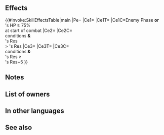 {{Weapon Infobox
|tagid=SID_戦神の風書
|intID=3028
|userVersion1=Closed
|userVersion2=Open
|exclusive=1
|weaponType=Green Tome
|cost=400
|might=14
|range=2
|effect=Grants Res+3. If foe initiates combat or foe's HP ≥ 75% at start of combat, inflicts Atk/Res-6 on foe during combat, and also, if unit's Res > foe's Res, reduces damage from attacks during combat and from area-of-effect Specials (excluding Røkkr area-of-effect Specials) by percentage = difference between stats × 4 (max 40%), and also, if unit's Res ≥ foe's Res+5, foe cannot make a follow-up attack.
|statModifiers=0,14,0,0,3
|required=Rexcalibur
|properties=
}}
==Effects==
{{#invoke:SkillEffectsTable|main
|Pe={{Eft|Stat Boosts|Res|3}}
|Ce1={{Eft|Temporary debuffs|Atk/Res|6}}
|Ce1T={{Tgt|Foe}}
|Ce1C=Enemy Phase '''or'''<br>{{Tgt|Foe}}'s HP ≥ 75%<br>at start of combat
|Ce2={{Eft|Damage Reduction|4 x ({{Tgt|Unit}}'s Res - {{Tgt|Foe)}}'s Res)<br>from attacks & Non-Røkkr [[AoE Specials]]|percent=1|max=40%}}
|Ce2C={{Eft|Temporary debuffs|Atk/Res|6}}<br>conditions '''&'''<br>{{Tgt|Unit}}'s Res<br>> {{Tgt|Foe}}'s Res
|Ce3={{Eft|Prevent Follow-Ups}}
|Ce3T={{Tgt|Foe}}
|Ce3C={{Eft|Temporary debuffs|Atk/Res|6}}<br>conditions '''&'''<br>{{Tgt|Unit}}'s Res ≥<br>{{Tgt|Foe}}'s Res+5
}}

==Notes==
{{IfFoeInitiates}}
{{Temporary debuffs}}
{{DamagePercentageReduction}}
{{AoEDamageReduction}}
{{Prevent follow-up}}

==List of owners==
{{Skill Hero List}}
==In other languages==
{{OtherLanguages
|japanese=戦神の風書
|german=Wind-Kriegsbuch
|spanishEU=Gr. bélico viento
|spanishLA=Gr. bélico viento
|french=Vent belliqueux
|italian=Venti di guerra
|chineseTW=戰神的風書
|portuguese=Tomo ventoso
}}
==See also==
{{See also skills|cond=(Description LIKE '%if unit\'s Res > foe\'s Res, reduces damage from attacks%' OR Description LIKE '%if unit\'s Res ≥ foe\'s Res%') AND Exclusive='1'}}
{{Weapons Navbox}}